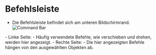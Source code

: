 # Befehlsleiste
- Die Befehlsleiste befindet sich am unteren Bildschirmrand.
![Command Bar](/img/command-bar-de.png)
<div class="dl">
- Linke Seite: 
   - Häufig verwendete Befehle, wie verschieben und drehen, werden hier angezeigt.
- Rechte Seite:
   - Die hier angezeigten Befehle hängen von den ausgewählten Objekten ab.
</div>
